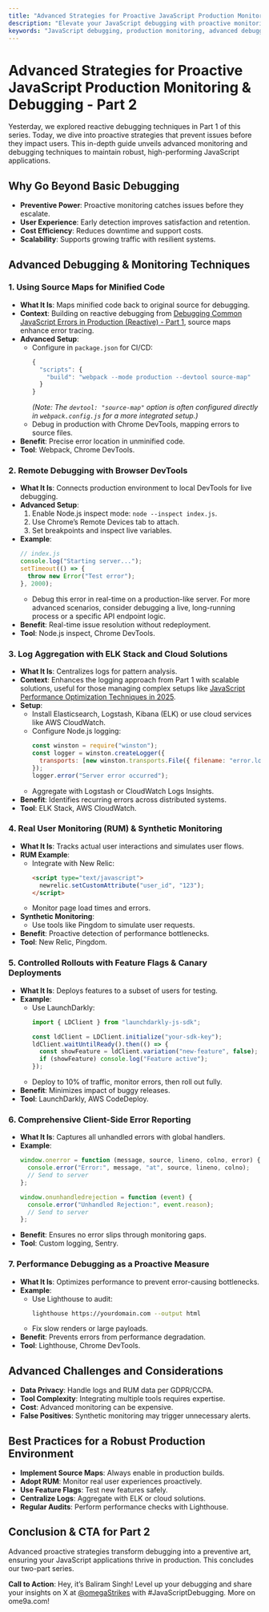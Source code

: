 ```yaml
---
title: "Advanced Strategies for Proactive JavaScript Production Monitoring & Debugging - Part 2"
description: "Elevate your JavaScript debugging with proactive monitoring, advanced tools, and techniques in this second part of a comprehensive series."
keywords: "JavaScript debugging, production monitoring, advanced debugging, RUM, feature flags, JavaScript performance"
---
```


# Advanced Strategies for Proactive JavaScript Production Monitoring & Debugging - Part 2

Yesterday, we explored reactive debugging techniques in Part 1 of this series. Today, we dive into proactive strategies that prevent issues before they impact users. This in-depth guide unveils advanced monitoring and debugging techniques to maintain robust, high-performing JavaScript applications.

## Why Go Beyond Basic Debugging

- **Preventive Power**: Proactive monitoring catches issues before they escalate.
- **User Experience**: Early detection improves satisfaction and retention.
- **Cost Efficiency**: Reduces downtime and support costs.
- **Scalability**: Supports growing traffic with resilient systems.

## Advanced Debugging & Monitoring Techniques

### 1. Using Source Maps for Minified Code
- **What It Is**: Maps minified code back to original source for debugging.
- **Context**: Building on reactive debugging from [Debugging Common JavaScript Errors in Production (Reactive) - Part 1](https://ome9a.com/blogs/debugging-common-javascript-errors-in-production-reactive-part-1-6869fe2bc44dfbf256bcb4fa), source maps enhance error tracing.
- **Advanced Setup**:
  - Configure in `package.json` for CI/CD:
    ```javascript
    {
      "scripts": {
        "build": "webpack --mode production --devtool source-map"
      }
    }
    ```
    *(Note: The `devtool: "source-map"` option is often configured directly in `webpack.config.js` for a more integrated setup.)*
  - Debug in production with Chrome DevTools, mapping errors to source files.
- **Benefit**: Precise error location in unminified code.
- **Tool**: Webpack, Chrome DevTools.

### 2. Remote Debugging with Browser DevTools
- **What It Is**: Connects production environment to local DevTools for live debugging.
- **Advanced Setup**:
  1. Enable Node.js inspect mode: `node --inspect index.js`.
  2. Use Chrome’s Remote Devices tab to attach.
  3. Set breakpoints and inspect live variables.
- **Example**:
  ```javascript
  // index.js
  console.log("Starting server...");
  setTimeout(() => {
    throw new Error("Test error");
  }, 2000);
  ```
  - Debug this error in real-time on a production-like server. For more advanced scenarios, consider debugging a live, long-running process or a specific API endpoint logic.
- **Benefit**: Real-time issue resolution without redeployment.
- **Tool**: Node.js inspect, Chrome DevTools.

### 3. Log Aggregation with ELK Stack and Cloud Solutions
- **What It Is**: Centralizes logs for pattern analysis.
- **Context**: Enhances the logging approach from Part 1 with scalable solutions, useful for those managing complex setups like [JavaScript Performance Optimization Techniques in 2025](https://ome9a.com/blogs/javascript-performance-optimization-techniques-in-2025-68676890d1e0809867846dfd).
- **Setup**:
  - Install Elasticsearch, Logstash, Kibana (ELK) or use cloud services like AWS CloudWatch.
  - Configure Node.js logging:
    ```javascript
    const winston = require("winston");
    const logger = winston.createLogger({
      transports: [new winston.transports.File({ filename: "error.log" })],
    });
    logger.error("Server error occurred");
    ```
  - Aggregate with Logstash or CloudWatch Logs Insights.
- **Benefit**: Identifies recurring errors across distributed systems.
- **Tool**: ELK Stack, AWS CloudWatch.

### 4. Real User Monitoring (RUM) & Synthetic Monitoring
- **What It Is**: Tracks actual user interactions and simulates user flows.
- **RUM Example**:
  - Integrate with New Relic:
    ```html
    <script type="text/javascript">
      newrelic.setCustomAttribute("user_id", "123");
    </script>
    ```
  - Monitor page load times and errors.
- **Synthetic Monitoring**:
  - Use tools like Pingdom to simulate user requests.
- **Benefit**: Proactive detection of performance bottlenecks.
- **Tool**: New Relic, Pingdom.

### 5. Controlled Rollouts with Feature Flags & Canary Deployments
- **What It Is**: Deploys features to a subset of users for testing.
- **Example**:
  - Use LaunchDarkly:
    ```javascript
    import { LDClient } from "launchdarkly-js-sdk";

    const ldClient = LDClient.initialize("your-sdk-key");
    ldClient.waitUntilReady().then(() => {
      const showFeature = ldClient.variation("new-feature", false);
      if (showFeature) console.log("Feature active");
    });
    ```
  - Deploy to 10% of traffic, monitor errors, then roll out fully.
- **Benefit**: Minimizes impact of buggy releases.
- **Tool**: LaunchDarkly, AWS CodeDeploy.

### 6. Comprehensive Client-Side Error Reporting
- **What It Is**: Captures all unhandled errors with global handlers.
- **Example**:
  ```javascript
  window.onerror = function (message, source, lineno, colno, error) {
    console.error("Error:", message, "at", source, lineno, colno);
    // Send to server
  };

  window.onunhandledrejection = function (event) {
    console.error("Unhandled Rejection:", event.reason);
    // Send to server
  };
  ```
- **Benefit**: Ensures no error slips through monitoring gaps.
- **Tool**: Custom logging, Sentry.

### 7. Performance Debugging as a Proactive Measure
- **What It Is**: Optimizes performance to prevent error-causing bottlenecks.
- **Example**:
  - Use Lighthouse to audit:
    ```bash
    lighthouse https://yourdomain.com --output html
    ```
  - Fix slow renders or large payloads.
- **Benefit**: Prevents errors from performance degradation.
- **Tool**: Lighthouse, Chrome DevTools.

## Advanced Challenges and Considerations
- **Data Privacy**: Handle logs and RUM data per GDPR/CCPA.
- **Tool Complexity**: Integrating multiple tools requires expertise.
- **Cost**: Advanced monitoring can be expensive.
- **False Positives**: Synthetic monitoring may trigger unnecessary alerts.

## Best Practices for a Robust Production Environment
- **Implement Source Maps**: Always enable in production builds.
- **Adopt RUM**: Monitor real user experiences proactively.
- **Use Feature Flags**: Test new features safely.
- **Centralize Logs**: Aggregate with ELK or cloud solutions.
- **Regular Audits**: Perform performance checks with Lighthouse.

## Conclusion & CTA for Part 2
Advanced proactive strategies transform debugging into a preventive art, ensuring your JavaScript applications thrive in production. This concludes our two-part series.

**Call to Action**: Hey, it’s Baliram Singh! Level up your debugging and share your insights on X at [@omegaStrikes](https://x.com/omegaStrikes) with #JavaScriptDebugging. More on ome9a.com!